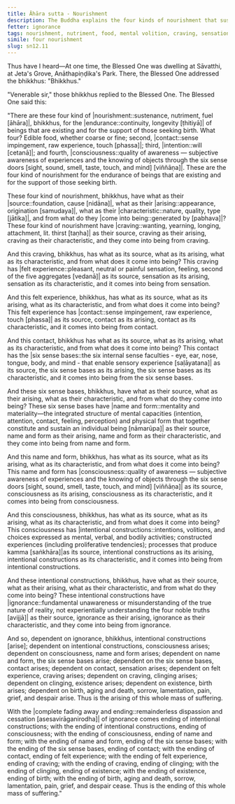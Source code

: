 ```yaml
---
title: Āhāra sutta - Nourishment
description: The Buddha explains the four kinds of nourishment that sustain beings that are existing and support those seeking birth, and how they arise from craving.
fetter: ignorance
tags: nourishment, nutriment, food, mental volition, craving, sensation, feeling, contact, six sense bases, name and form, consciousness, intentional constructions, ignorance, suffering, dependent origination, dependent co-arising, sn, sn12-21, sn12
simile: four nourishment
slug: sn12.11
---
```


Thus have I heard—At one time, the Blessed One was dwelling at Sāvatthi, at Jeta's Grove, Anāthapiṇḍika's Park. There, the Blessed One addressed the bhikkhus: "Bhikkhus."

"Venerable sir," those bhikkhus replied to the Blessed One. The Blessed One said this:

"There are these four kind of |nourishment::sustenance, nutriment, fuel [āhāra]|, bhikkhus, for the |endurance::continuity, longevity [ṭhitiyā]| of beings that are existing and for the support of those seeking birth. What four? Edible food, whether coarse or fine; second, |contact::sense impingement, raw experience, touch [phassa]|; third, |intention::will [cetanā]|; and fourth, |consciousness::quality of awareness — subjective awareness of experiences and the knowing of objects through the six sense doors [sight, sound, smell, taste, touch, and mind] [viññāṇa]|. These are the four kind of nourishment for the endurance of beings that are existing and for the support of those seeking birth.

These four kind of nourishment, bhikkhus, have what as their |source::foundation, cause [nidāna]|, what as their |arising::appearance, origination [samudaya]|, what as their |characteristic::nature, quality, type [jātika]|, and from what do they |come into being::generated by [pabhava]|? These four kind of nourishment have |craving::wanting, yearning, longing, attachment, lit. thirst [taṇha]| as their source, craving as their arising, craving as their characteristic, and they come into being from craving.

And this craving, bhikkhus, has what as its source, what as its arising, what as its characteristic, and from what does it come into being? This craving has |felt experience::pleasant, neutral or painful sensation, feeling, second of the five aggregates [vedanā]| as its source, sensation as its arising, sensation as its characteristic, and it comes into being from sensation.

And this felt experience, bhikkhus, has what as its source, what as its arising, what as its characteristic, and from what does it come into being? This felt experience has |contact::sense impingement, raw experience, touch [phassa]| as its source, contact as its arising, contact as its characteristic, and it comes into being from contact.

And this contact, bhikkhus has what as its source, what as its arising, what as its characteristic, and from what does it come into being? This contact has the |six sense bases::the six internal sense faculties - eye, ear, nose, tongue, body, and mind - that enable sensory experience [saḷāyatana]| as its source, the six sense bases as its arising, the six sense bases as its characteristic, and it comes into being from the six sense bases.

And these six sense bases, bhikkhus, have what as their source, what as their arising, what as their characteristic, and from what do they come into being? These six sense bases have |name and form::mentality and materiality—the integrated structure of mental capacities (intention, attention, contact, feeling, perception) and physical form that together constitute and sustain an individual being [nāmarūpa]| as their source, name and form as their arising, name and form as their characteristic, and they come into being from name and form.

And this name and form, bhikkhus, has what as its source, what as its arising, what as its characteristic, and from what does it come into being? This name and form has |consciousness::quality of awareness — subjective awareness of experiences and the knowing of objects through the six sense doors [sight, sound, smell, taste, touch, and mind] [viññāṇa]| as its source, consciousness as its arising, consciousness as its characteristic, and it comes into being from consciousness.

And this consciousness, bhikkhus, has what as its source, what as its arising, what as its characteristic, and from what does it come into being? This consciousness has |intentional constructions::intentions, volitions, and choices expressed as mental, verbal, and bodily activities; constructed experiences (including proliferative tendencies); processes that produce kamma [saṅkhāra]|as its source, intentional constructions as its arising, intentional constructions as its characteristic, and it comes into being from intentional constructions.

And these intentional constructions, bhikkhus, have what as their source, what as their arising, what as their characteristic, and from what do they come into being? These intentional constructions have |ignorance::fundamental unawareness or misunderstanding of the true nature of reality, not experientially understanding the four noble truths [avijjā]| as their source, ignorance as their arising, ignorance as their characteristic, and they come into being from ignorance.

And so, dependent on ignorance, bhikkhus, intentional constructions [arise]; dependent on intentional constructions, consciousness arises; dependent on consciousness, name and form arises; dependent on name and form, the six sense bases arise; dependent on the six sense bases, contact arises; dependent on contact, sensation arises; dependent on felt experience, craving arises; dependent on craving, clinging arises; dependent on clinging, existence arises; dependent on existence, birth arises; dependent on birth, aging and death, sorrow, lamentation, pain, grief, and despair arise. Thus is the arising of this whole mass of suffering.

With the |complete fading away and ending::remainderless dispassion and cessation [asesavirāganirodha]| of ignorance comes ending of intentional constructions; with the ending of intentional constructions, ending of consciousness; with the ending of consciousness, ending of name and form; with the ending of name and form, ending of the six sense bases; with the ending of the six sense bases, ending of contact; with the ending of contact, ending of felt experience; with the ending of felt experience, ending of craving; with the ending of craving, ending of clinging; with the ending of clinging, ending of existence; with the ending of existence, ending of birth; with the ending of birth, aging and death, sorrow, lamentation, pain, grief, and despair cease. Thus is the ending of this whole mass of suffering."